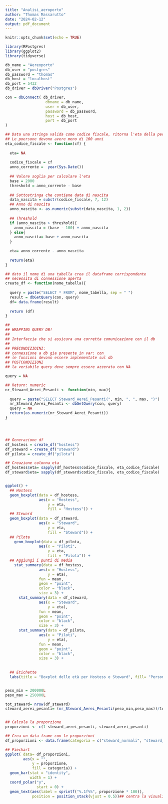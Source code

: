 ```yaml
---
title: "Analisi_aeroporto"
author: "Thomas Massarutto"
date: "2024-02-12"
output: pdf_document
---
```


```r
knitr::opts_chunk$set(echo = TRUE)

library(RPostgres)
library(ggplot2)
library(tidyverse)
```

```r
db_name = "Aereoporto"
db_user = "postgres"
db_password = "thomas"
db_host = "localhost"
db_port = 5432
db_driver = dbDriver("Postgres")

con = dbConnect( db_driver,
                  dbname = db_name,
                  user = db_user,
                  password = db_password,
                  host = db_host,
                  port = db_port
)
```

```r
## Data una stringa valida come codice fiscale, ritorna l'eta della persona
## Le poersone devono avere meno di 100 anni
eta_codice_fiscale <- function(cf) {
  
  eta= NA
  
  codice_fiscale = cf
  anno_corrente =  year(Sys.Date())
  
  ## Valore soglia per calcolare l'eta
  base = 2000
  threshold = anno_corrente - base
  
  ## Sottostringa che contiene data di nascita
  data_nascita = substr(codice_fiscale, 7, 12)
  ## Anno di nascita
  anno_nascita <- as.numeric(substr(data_nascita, 1, 2))
  
  ## Threshold
  if (anno_nascita > threshold){
    anno_nascita = (base - 100) + anno_nascita
  } else{
    anno_nascita= base + anno_nascita
  }
  
  eta= anno_corrente - anno_nascita
  
  return(eta)
}

## dato il nome di una tabella crea il dataframe corrispondente
## necessita di connessione aperta
create_df <- function(nome_tabella){
  
  query = paste("SELECT * FROM", nome_tabella, sep = " ")
  result = dbGetQuery(con, query)
  df= data.frame(result)
  
  return (df)
}

```


```r
##
## WRAPPING QUERY DB!
## 
## Interfaccia che si assicura una corretta comunicazione con il db
##
## PRECONDIZIOINI: 
## connessione a db gia presente in var: con
## le funzioni devono essere implementate sul db
## POSTCONDIZIONI
## la veriabile query deve sempre essere azzerata con NA

query = NA

## Return: numeric
nr_Steward_Aerei_Pesanti <- function(min, max){
  
  query = paste("SELECT Steward_Aerei_Pesanti(", min, ", ", max, ")")
  nr_Steward_Aerei_Pesanti <- dbGetQuery(con, query)
  query = NA
  return(as.numeric(nr_Steward_Aerei_Pesanti))
}





```

```r
## Generazione df
df_hostess = create_df("hostess")
df_steward = create_df("steward")
df_pilota = create_df("pilota")

## Creazione colonna eta
df_hostess$eta= sapply(df_hostess$codice_fiscale, eta_codice_fiscale)
df_steward$eta= sapply(df_steward$codice_fiscale, eta_codice_fiscale)


ggplot() +
  ## Hostess
  geom_boxplot(data = df_hostess, 
               aes(x = "Hostess", 
                   y = eta,
                   fill = "Hostess")) +
  ## Steward
  geom_boxplot(data = df_steward, 
               aes(x = "Steward", 
                   y = eta, 
                   fill = "Steward")) +
  ## Pilota
    geom_boxplot(data = df_pilota, 
               aes(x = "Piloti", 
                   y = eta, 
                   fill = "Pilota")) +
  ## Aggiungi i punti di media
    stat_summary(data = df_hostess, 
               aes(x = "Hostess", 
                   y = eta), 
               fun = mean, 
               geom = "point", 
               color = "black", 
               size = 3) +
      stat_summary(data = df_steward, 
               aes(x = "Steward", 
                   y = eta), 
               fun = mean, 
               geom = "point", 
               color = "black", 
               size = 3) +
      stat_summary(data = df_pilota, 
               aes(x = "Piloti", 
                   y = eta), 
               fun = mean, 
               geom = "point", 
               color = "black", 
               size = 3) +
  
  
  ## Etichette
  labs(title = "Boxplot delle età per Hostess e Steward", fill= "Personale", x="")



```



```r

peso_min = 200000L
peso_max = 250000L

tot_steward= nrow(df_steward)
steward_aerei_pesanti= (nr_Steward_Aerei_Pesanti(peso_min,peso_max))/tot_steward


## Calcola la proporzione
proporzioni <- c(1-steward_aerei_pesanti, steward_aerei_pesanti)

## Crea un data frame con le proporzioni
df_proporzioni <- data.frame(categoria = c("steward_normali", "steward_aerei_pesanti"), proporzione = proporzioni)

## Piechart
ggplot( data= df_proporzioni, 
        aes(x = "", 
            y = proporzione, 
            fill = categoria)) +
  geom_bar(stat = "identity", 
           width = 1) +
  coord_polar("y", 
              start = 0) +
  geom_text(aes(label = sprintf("%.1f%%", proporzione * 100)),
            position = position_stack(vjust = 0.5))## centra la visualizzazione delle percentuali

```
